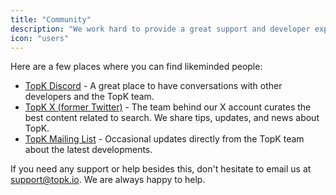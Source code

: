 ```yaml
---
title: "Community"
description: "We work hard to provide a great support and developer experience. With that it is our aim to build a community that is a friendly place where people can hang out, help, and be helped. We are all here trying to build great experiences."
icon: "users"
---
```


Here are a few places where you can find likeminded people:

- [TopK Discord](https://discord.gg/as4sCYQ8) - A great place to have conversations with other developers and the TopK team.
- [TopK X (former Twitter)](https://x.com/topk_io) - The team behind our X account curates the best content related to search. We share tips, updates, and news about TopK.
- [TopK Mailing List](https://topk.io) - Occasional updates directly from the TopK team about the latest developments.

If you need any support or help besides this, don't hesitate to email us at [support@topk.io](mailto:support@topk.io). We are always happy to help.